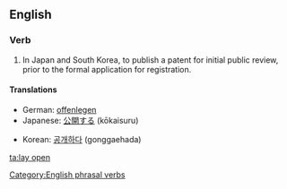==English==

===Verb===
{{en-verb|inf=[[lay]] [[open]]|lays open|laying open|laid open}}

# {{patents}} In Japan and South Korea, to publish a patent for initial public review, prior to the formal application for registration.

====Translations====
{{trans-top|East Asian patent publication}}
*German: [[offenlegen]]
*Japanese: [[公開する]] (kōkaisuru)
{{trans-mid}}
*Korean: [[공개하다]] (gonggaehada)
{{trans-bottom}}

[[Category:English phrasal verbs]]

[[ta:lay open]]